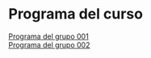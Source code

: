 # Programa del curso 

[Programa del grupo 001](programa-curso/gf0604-procesamientodatosgeograficos-g001-2022-i.pdf)  
[Programa del grupo 002](programa-curso/gf0604-procesamientodatosgeograficos-g002-2022-i.pdf)